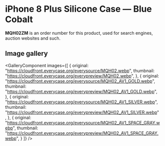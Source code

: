 
# iPhone 8 Plus Silicone Case — Blue Cobalt

<Callout type='info' emoji='👉🏻'>**MQH02ZM** is an order number for this product, used for search engines, auction websites and such.</Callout>

## Image gallery

<GalleryComponent
    images={[
      {
        original: "https://cloudfront.everycase.org/everysource/MQH02.webp",
        thumbnail: "https://cloudfront.everycase.org/everypreview/MQH02.webp",
      },
      {
        original: "https://cloudfront.everycase.org/everysource/MQH02_AV1_GOLD.webp",
        thumbnail: "https://cloudfront.everycase.org/everypreview/MQH02_AV1_GOLD.webp",
      },
      {
        original: "https://cloudfront.everycase.org/everysource/MQH02_AV1_SILVER.webp",
        thumbnail: "https://cloudfront.everycase.org/everypreview/MQH02_AV1_SILVER.webp",
      },
      {
        original: "https://cloudfront.everycase.org/everysource/MQH02_AV1_SPACE_GRAY.webp",
        thumbnail: "https://cloudfront.everycase.org/everypreview/MQH02_AV1_SPACE_GRAY.webp",
      }
    ]}
  />
